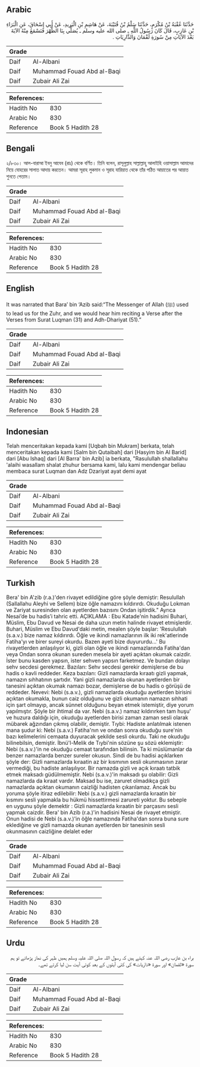## Arabic


<div dir="rtl" lang="ar" style={{fontSize:'larger',backgroundColor:'#f8f9fa',padding:20}}>
حَدَّثَنَا عُقْبَةُ بْنُ مُكْرَمٍ، حَدَّثَنَا سَلْمُ بْنُ قُتَيْبَةَ، عَنْ هَاشِمِ بْنِ الْبَرِيدِ، عَنْ أَبِي إِسْحَاقَ، عَنِ الْبَرَاءِ بْنِ عَازِبٍ، قَالَ كَانَ رَسُولُ اللَّهِ ـ صلى الله عليه وسلم ـ يُصَلِّي بِنَا الظُّهْرَ فَنَسْمَعُ مِنْهُ الآيَةَ بَعْدَ الآيَاتِ مِنْ سُورَةِ لُقْمَانَ وَالذَّارِيَاتِ ‏.‏
</div>
<div style={{backgroundColor:'#f8f9fa',padding:20, marginBottom: 10}}><table> <thead> <tr> <th>Grade</th> <th></th> </tr> </thead> <tbody> <tr><td>Daif</td><td>Al-Albani</td></tr><tr><td>Daif</td><td>Muhammad Fouad Abd al-Baqi</td></tr><tr><td>Daif</td><td>Zubair Ali Zai</td></tr></tbody></table><table> <thead> <tr> <th>References:</th> <th></th> </tr> </thead> <tbody><tr><td>Hadith No</td><td>830</td></tr><tr><td>Arabic No</td><td>830</td></tr><tr><td>Reference</td><td>Book 5 Hadith 28</td></tr></tbody></table></div>

## Bengali


<div dir="ltr" lang="bn" style={{fontSize:'larger',backgroundColor:'#f8f9fa',padding:20}}>
২/৮৩০। আল-বারাআ ইবনু আযেব (রাঃ) থেকে বর্ণিত। তিনি বলেন, রাসূলুল্লাহ সাল্লাল্লাহু আলাইহি ওয়াসাল্লাম আমাদের নিয়ে যোহরের সালাত আদায় করতেন। আমরা সূরাহ লুকমান ও সূরাহ যারিয়াত থেকে তাঁর পঠিত আয়াতের পর আয়াত শুনতে পেতাম।
</div>
<div style={{backgroundColor:'#f8f9fa',padding:20, marginBottom: 10}}><table> <thead> <tr> <th>Grade</th> <th></th> </tr> </thead> <tbody> <tr><td>Daif</td><td>Al-Albani</td></tr><tr><td>Daif</td><td>Muhammad Fouad Abd al-Baqi</td></tr><tr><td>Daif</td><td>Zubair Ali Zai</td></tr></tbody></table><table> <thead> <tr> <th>References:</th> <th></th> </tr> </thead> <tbody><tr><td>Hadith No</td><td>830</td></tr><tr><td>Arabic No</td><td>830</td></tr><tr><td>Reference</td><td>Book 5 Hadith 28</td></tr></tbody></table></div>

## English


<div dir="ltr" lang="en" style={{fontSize:'larger',backgroundColor:'#f8f9fa',padding:20}}>
It was narrated that Bara’ bin ‘Azib said:“The Messenger of Allah (ﷺ) used to lead us for the Zuhr, and we would hear him reciting a Verse after the Verses from Surat Luqman (31) and Adh-Dhariyat (51).”
</div>
<div style={{backgroundColor:'#f8f9fa',padding:20, marginBottom: 10}}><table> <thead> <tr> <th>Grade</th> <th></th> </tr> </thead> <tbody> <tr><td>Daif</td><td>Al-Albani</td></tr><tr><td>Daif</td><td>Muhammad Fouad Abd al-Baqi</td></tr><tr><td>Daif</td><td>Zubair Ali Zai</td></tr></tbody></table><table> <thead> <tr> <th>References:</th> <th></th> </tr> </thead> <tbody><tr><td>Hadith No</td><td>830</td></tr><tr><td>Arabic No</td><td>830</td></tr><tr><td>Reference</td><td>Book 5 Hadith 28</td></tr></tbody></table></div>

## Indonesian


<div dir="ltr" lang="id" style={{fontSize:'larger',backgroundColor:'#f8f9fa',padding:20}}>
Telah menceritakan kepada kami [Uqbah bin Mukram] berkata, telah menceritakan kepada kami [Salm bin Qutaibah] dari [Hasyim bin Al Barid] dari [Abu Ishaq] dari [Al Barra' bin Azib] ia berkata, "Rasulullah shallallahu 'alaihi wasallam shalat zhuhur bersama kami, lalu kami mendengar beliau membaca surat Luqman dan Adz Dzariyat ayat demi ayat
</div>
<div style={{backgroundColor:'#f8f9fa',padding:20, marginBottom: 10}}><table> <thead> <tr> <th>Grade</th> <th></th> </tr> </thead> <tbody> <tr><td>Daif</td><td>Al-Albani</td></tr><tr><td>Daif</td><td>Muhammad Fouad Abd al-Baqi</td></tr><tr><td>Daif</td><td>Zubair Ali Zai</td></tr></tbody></table><table> <thead> <tr> <th>References:</th> <th></th> </tr> </thead> <tbody><tr><td>Hadith No</td><td>830</td></tr><tr><td>Arabic No</td><td>830</td></tr><tr><td>Reference</td><td>Book 5 Hadith 28</td></tr></tbody></table></div>

## Turkish


<div dir="ltr" lang="tr" style={{fontSize:'larger',backgroundColor:'#f8f9fa',padding:20}}>
Bera' bin A'zib (r.a.)'den rivayet edildiğine göre şöyle demiştir: Resulullah (Sallallahu Aleyhi ve Sellem) bize öğle namazını kıldırırdı. Okuduğu Lokman ve Zariyat suresinden olan ayetlerden bazısını Ondan işitirdik." Ayrıca Nesai’de bu hadis’i tahric etti. AÇIKLAMA : Ebu Katade'nin hadisini Buhari, Müslim, Ebu Davud ve Nesai de daha uzun metin halinde rivayet etmişlerdir. Buhari, Müslim ve Ebu Davud'daki metin, mealen şöyle başlar: 'Resulullah (s.a.v.) bize namaz kıldırırdı. Öğle ve ikindi namazlarının ilk iki rek'atlerinde Fatiha'yı ve birer sureyi okurdu. Bazen ayeti bize duyururdu...' Bu rivayetlerden anlaşılıyor ki, gizli olan öğle ve ikindi namazlarında Fatiha'dan veya Ondan sonra okunan sureden mesela bir ayeti açıktan okumak caizdir. İster bunu kasden yapsın, ister sehven yapsın farketmez. Ve bundan dolayı sehv secdesi gerekmez. Bazıları: Sehv secdesi gerekir demişlerse de bu hadis o kavli reddeder. Keza bazıları: Gizli namazlarda kıraatı gizli yapmak, namazın sıhhatının şartıdır. Yani gizli namazlarda okunan ayetlerden bir tanesini açıktan okumak namazı bozar, demişlerse de bu hadis o görüşü de reddeder. Nevevi: Nebi (s.a.v.), gizli namazlarda okuduğu ayetlerden birisini açıktan okumakla, bunun caiz olduğunu ve gizli okumanın namazın sıhhati için şart olmayıp, ancak sünnet olduğunu beyan etmek istemiştir, diye yorum yapılmıştır. Şöyle bir ihtimal da var. Nebi (s.a.v.) namaz kıldırırken tam huşu' ve huzura daldığı için, okuduğu ayetlerden birisi zaman zaman sesli olarak mübarek ağzından çıkmış olabilir, demiştir. Tıybi: Hadiste anlatılmak istenen mana şudur ki: Nebi (s.a.v.) Fatiha'nın ve ondan sonra okuduğu sure'nin bazı kelimelerini cemaata duyuracak şekilde sesli okurdu. Taki ne okuduğu bilinebilsin, demiştir. İbnü'l-Melik de Tıybi'nin sözüne şu sözü eklemiştir: Nebi (s.a.v.)'in ne okuduğu cemaat tarafından bilinsin. Ta ki müslümanlar da benzer namazlarda benzer sureler okusun. Sindi de bu hadisi açıklarken şöyle der: Gizli namazlarda kıraatin az bir kısmının sesli okunmasının zarar vermediği, bu hadiste anlaşılıyor. Bir namazda gizli ve açık kıraatı tatbik etmek maksadı güdülmemiştir. Nebi (s.a.v.)'in maksadı şu olabilir: Gizli namazlarda da kıraat vardır. Maksad bu ise, zaruret olmadıkça gizli namazlarda açıktan okumanın caizliği hadisten çıkarılamaz. Ancak bu yoruma şöyle itiraz edilebilir: Nebi (s.a.v.) gizli namazlarda kıraatin bir kısmını sesli yapmakla bu hükmü hissettirmesi zarureti yoktur. Bu sebeple en uygunu şöyle demektir : Gizli namazlarda kıraatin bir parçasını sesli yapmak caizdir. Bera' bin Azib (r.a.)'in hadisini Nesai de rivayet etmiştir. Onun hadisi de Nebi (s.a.v.)'in öğle namazında Fatiha'dan sonra buna sure eklediğine ve gizli namazda okunan ayetlerden bir tanesinin sesli okunmasının caizliğine delalet eder
</div>
<div style={{backgroundColor:'#f8f9fa',padding:20, marginBottom: 10}}><table> <thead> <tr> <th>Grade</th> <th></th> </tr> </thead> <tbody> <tr><td>Daif</td><td>Al-Albani</td></tr><tr><td>Daif</td><td>Muhammad Fouad Abd al-Baqi</td></tr><tr><td>Daif</td><td>Zubair Ali Zai</td></tr></tbody></table><table> <thead> <tr> <th>References:</th> <th></th> </tr> </thead> <tbody><tr><td>Hadith No</td><td>830</td></tr><tr><td>Arabic No</td><td>830</td></tr><tr><td>Reference</td><td>Book 5 Hadith 28</td></tr></tbody></table></div>

## Urdu


<div dir="rtl" lang="ur" style={{fontSize:'larger',backgroundColor:'#f8f9fa',padding:20}}>
براء بن عازب رضی اللہ عنہ کہتے ہیں کہ رسول اللہ صلی اللہ علیہ وسلم ہمیں ظہر کی نماز پڑھاتے تو ہم سورۃ «لقمان» اور سورۃ «ذاريات» کی کئی آیتوں کے بعد کوئی آیت سن لیا کرتے تھے۔
</div>
<div style={{backgroundColor:'#f8f9fa',padding:20, marginBottom: 10}}><table> <thead> <tr> <th>Grade</th> <th></th> </tr> </thead> <tbody> <tr><td>Daif</td><td>Al-Albani</td></tr><tr><td>Daif</td><td>Muhammad Fouad Abd al-Baqi</td></tr><tr><td>Daif</td><td>Zubair Ali Zai</td></tr></tbody></table><table> <thead> <tr> <th>References:</th> <th></th> </tr> </thead> <tbody><tr><td>Hadith No</td><td>830</td></tr><tr><td>Arabic No</td><td>830</td></tr><tr><td>Reference</td><td>Book 5 Hadith 28</td></tr></tbody></table></div>